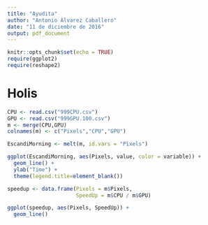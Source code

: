 ```yaml
---
title: "Ayudita"
author: "Antonio Álvarez Caballero"
date: "11 de diciembre de 2016"
output: pdf_document
---
```


```r
knitr::opts_chunk$set(echo = TRUE)
require(ggplot2)
require(reshape2)
```

# Holis

```r
CPU <- read.csv("999CPU.csv")
GPU <- read.csv("999GPU.100.csv")
m <- merge(CPU,GPU)
colnames(m) <- c("Pixels","CPU","GPU")

EscandiMorning <- melt(m, id.vars = "Pixels")

ggplot(EscandiMorning, aes(Pixels, value, color = variable)) +
  geom_line() +
  ylab("Time") +
  theme(legend.title=element_blank())

speedup <- data.frame(Pixels = m$Pixels,
                      SpeedUp = m$CPU / m$GPU)

ggplot(speedup, aes(Pixels, SpeedUp)) +
  geom_line()
```


